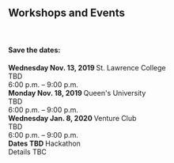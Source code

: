 
<h2> Workshops and Events </h2>
<br />
<h4>Save the dates:</h4>

<Card body outline color="info">
<CardTitle><strong> Wednesday Nov. 13, 2019 </strong></CardTitle>

<CardText>
St. Lawrence College <br/>
TBD <br />
6:00 p.m. – 9:00 p.m.
</CardText></Card> 

<br />
<Card body outline color="info">
<CardTitle><strong> Monday Nov. 18, 2019 </strong></CardTitle>

<CardText>
Queen's University <br/>
TBD  <br/>
6:00 p.m. – 9:00 p.m.
</CardText></Card>

<br />

<Card body outline color="info">
<CardTitle><strong> Wednesday Jan. 8, 2020 </strong></CardTitle>

<CardText>
Venture Club <br/>
TBD  <br/>
6:00 p.m. – 9:00 p.m.
</CardText></Card>

<br />

<Card body outline color="info">
<CardTitle><strong> Dates TBD </strong></CardTitle>

<CardText>
Hackathon <br/>
Details TBC
</CardText></Card>
 
